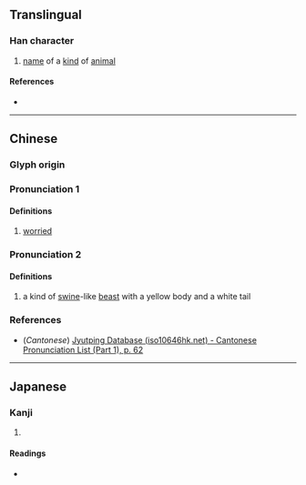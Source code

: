 {{character info}}
==Translingual==

===Han character===
{{Han char|rn=5|rad=乙|as=12|sn=13|four=92210|canj=FQU|ids=⿰粦乚}}

# [[name]] of a [[kind]] of [[animal]]

====References====
* {{Han ref|kx=0085.010|dkj=00215|dj=0173.090|hdz=10058.010|uh=4E83|ud=20099|bh=DCB1|bd=56497}}

----

==Chinese==
{{zh-forms|alt=𠄈}}

===Glyph origin===
{{Han etym|粦}}

===Pronunciation 1===
{{zh-pron
|m=lǐn
|c=leon5
|mc=y
|oc=y
|ma=
|cat=adj
}}

====Definitions====
{{zh-hanzi}}

# [[worried]]

===Pronunciation 2===
{{zh-pron
|m=lìn,lín
|c=leon6
|mc=
|oc=
|ma=
|cat=n
}}

====Definitions====
{{zh-hanzi}}

# {{lb|zh|Chinese mythology}} a kind of [[swine]]-like [[beast]] with a yellow body and a white tail

===References===
* (''Cantonese'') [http://www.iso10646hk.net/jp/document/download.jsp Jyutping Database (iso10646hk.net) - Cantonese Pronunciation List (Part 1), p. 62]

----

==Japanese==

===Kanji===
{{ja-kanji|grade=|rs=乙12}}

# {{rfdef|ja|sort=乙12}}

====Readings====
* {{ja-readings|on=りん|kun=うれる}}
